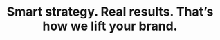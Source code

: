 ---
title: "Smart strategy. Real results. That’s how we lift your brand."
info: "Not sure what fits your brand? Let’s audit and build your growth stack."
action_btn:
  enable: true
  label: "Book a Free Strategy Call"
  link: "/work"
---